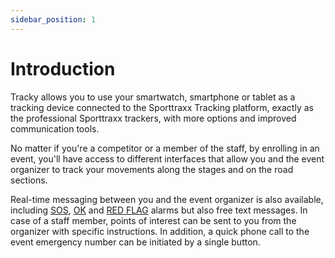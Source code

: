 ```yaml
---
sidebar_position: 1
---
```



# Introduction

Tracky allows you to use your smartwatch, smartphone or tablet as a tracking device connected to the Sporttraxx Tracking platform, exactly as the professional Sporttraxx trackers, with more options and improved communication tools.

No matter if you're a competitor or a member of the staff, by enrolling in an event, you'll have access to different interfaces that allow you and the event organizer to track your movements along the stages and on the road sections.

Real-time messaging between you and the event organizer is also available, including [SOS](./alarms/sos), [OK](./alarms/ok) and [RED FLAG](./alarms/red_flag) alarms but also free text messages. In case of a staff member, points of interest can be sent to you from the organizer with specific instructions.
In addition, a quick phone call to the event emergency number can be initiated by a single button.
